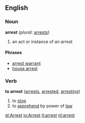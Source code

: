 ==English==

===Noun===
'''arrest'''  (''plural:'' [[arrests]])
# an act or instance of an arrest
====Phrases====
*[[arrest warrant]]
*[[house arrest]]

===Verb===
'''to arrest'''  ([[arrests]], [[arrested]], [[arresting]])
# to [[stop]]
# to [[apprehend]] by power of [[law]]

[[gl:Arrest]]
[[io:Arrest]]
[[it:arrest]]
[[nl:arrest]]